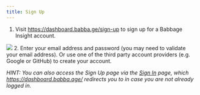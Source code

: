 ```yaml
---
title: Sign Up
---
```


1. Visit https://dashboard.babba.ge/sign-up to sign up for a Babbage Insight account. 
<img src="/assets/dashboard/sign-up.png"/>
2. Enter your email address and password (you may need to validate your email
   address). Or use one of the third party account providers (e.g. Google or GitHub) to create your account.

*HINT: You can also access the Sign Up page via the [Sign In](/auth/sign-in) page, which https://dashboard.babba.age/ redirects you to in case you are not already logged in.*